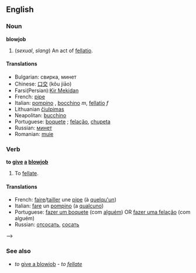 ==English==

===Noun===
'''blowjob'''
# (''sexual'', ''slang'') An act of [[fellatio]].

====Translations====
*Bulgarian: свирка, минет
*Chinese: [[口交]] (kǒu jiāo)
*Farsi(Persian):[[Kir Mekidan]]
*French: [[pipe]] {{f}}
*Italian: [[pompino]] {{m}}, [[bocchino]] ''m'', [[fellatio]] ''f''
*Lithuanian [[čiulpimas]] {{m}}
*Neapolitan: [[bucchino]] {{m}}
*Portuguese: [[boquete]] {{m}}; [[felação]], [[chupeta]] {{f
}}
*Russian: [[минет]] {{m}}
*Romanian: [[muie]] {{f}}

===Verb===
'''to [[give]] [[a]] [[blowjob]]'''
# To [[fellate]].

====Translations====
*French: [[faire]]/[[tailler]] une [[pipe]] (à [[quelqu'un]])
*Italian: [[fare]] un [[pompino]] (a [[qualcuno]])
*Portuguese: [[fazer um boquete]] (com [[alguém]]) OR [[fazer uma felação]] (com alguém)
*Russian: [[отсосать]], [[сосать]]
-->

===See also===
*''to'' [[give a blowjob]] - ''to [[fellate]]''
<!-- no such thing as "to blowjob" someone - move to "to [[blow]]" or "to [[give a blowjob]]"-->